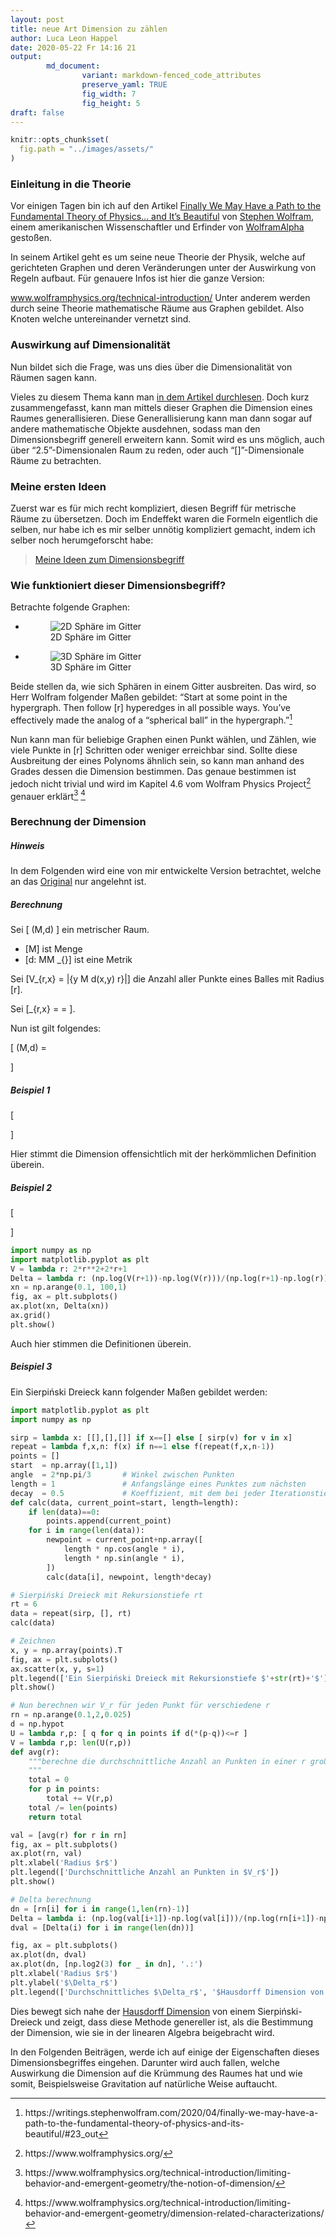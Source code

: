```yaml
---
layout: post
title: neue Art Dimension zu zählen
author: Luca Leon Happel
date: 2020-05-22 Fr 14:16 21
output:
        md_document:
                variant: markdown-fenced_code_attributes
                preserve_yaml: TRUE
                fig_width: 7
                fig_height: 5
draft: false
---
```

```r
knitr::opts_chunk$set(
  fig.path = "../images/assets/"
)
```


### Einleitung in die Theorie

Vor einigen Tagen bin ich auf den Artikel
[Finally We May Have a Path to the Fundamental Theory of Physics… and It’s Beautiful](https://writings.stephenwolfram.com/2020/04/finally-we-may-have-a-path-to-the-fundamental-theory-of-physics-and-its-beautiful/)
von [Stephen Wolfram](https://www.stephenwolfram.com/), einem
amerikanischen Wissenschaftler
und Erfinder von [WolframAlpha](https://www.wolframalpha.com/) gestoßen.

In seinem Artikel geht es um seine neue Theorie der Physik, welche auf
gerichteten Graphen und deren Veränderungen unter der Auswirkung von
Regeln aufbaut. Für genauere Infos ist hier die ganze Version:

[www.wolframphysics.org/technical-introduction/](https://www.wolframphysics.org/technical-introduction/)
Unter anderem werden durch seine Theorie mathematische Räume
aus Graphen gebildet. Also Knoten welche untereinander vernetzt sind.

### Auswirkung auf Dimensionalität

Nun bildet sich die Frage, was uns dies über die Dimensionalität von
Räumen sagen kann.

Vieles zu diesem Thema kann man [in dem Artikel durchlesen](https://writings.stephenwolfram.com/2020/04/finally-we-may-have-a-path-to-the-fundamental-theory-of-physics-and-its-beautiful/#23_out).
Doch kurz zusammengefasst, kann man mittels dieser Graphen die Dimension
eines Raumes generallisieren. Diese Generallisierung kann man dann
sogar auf andere mathematische Objekte ausdehnen, sodass man den
Dimensionsbegriff generell erweitern kann. Somit wird es uns möglich, auch
über "2.5"-Dimensionalen Raum zu reden, oder auch "\[\pi\]"-Dimensionale
Räume zu betrachten.

### Meine ersten Ideen

Zuerst war es für mich recht kompliziert, diesen Begriff für metrische
Räume zu übersetzen. Doch im Endeffekt waren die Formeln eigentlich die
selben, nur habe ich es mir selber unnötig kompliziert gemacht, indem
ich selber noch herumgeforscht habe:

<blockquote class="imgur-embed-pub" lang="en" data-id="a/3yjeSPI"><a href="//imgur.com/a/3yjeSPI">Meine Ideen zum Dimensionsbegriff</a></blockquote><script async src="//s.imgur.com/min/embed.js" charset="utf-8"></script>

### Wie funktioniert dieser Dimensionsbegriff?

Betrachte folgende Graphen:

- ![2D Sphäre im Gitter](https://writings.stephenwolfram.com/data/uploads/2020/04/0414img31.png)
- ![3D Sphäre im Gitter](https://writings.stephenwolfram.com/data/uploads/2020/04/0414img32.png)

Beide stellen da, wie sich Sphären in einem Gitter ausbreiten. Das wird,
so Herr Wolfram folgender Maßen gebildet: "Start at some point in the
hypergraph. Then follow \[r\] hyperedges in all possible ways.
You’ve effectively made the analog of a “spherical ball” in the hypergraph."^[https://writings.stephenwolfram.com/2020/04/finally-we-may-have-a-path-to-the-fundamental-theory-of-physics-and-its-beautiful/#23_out]

Nun kann man für beliebige Graphen einen Punkt wählen, und Zählen, wie
viele Punkte in \[r\] Schritten oder weniger erreichbar sind.
Sollte diese Ausbreitung der eines Polynoms ähnlich sein, so kann
man anhand des Grades dessen die Dimension bestimmen. Das genaue bestimmen
ist jedoch nicht trivial und wird im Kapitel 4.6 vom
Wolfram Physics Project^[https://www.wolframphysics.org/]
genauer erklärt^[https://www.wolframphysics.org/technical-introduction/limiting-behavior-and-emergent-geometry/the-notion-of-dimension/] ^[https://www.wolframphysics.org/technical-introduction/limiting-behavior-and-emergent-geometry/dimension-related-characterizations/]

### Berechnung der Dimension

##### Hinweis

In dem Folgenden wird eine von mir entwickelte Version betrachtet,
welche an das [Original](https://www.wolframphysics.org/technical-introduction/limiting-behavior-and-emergent-geometry/the-notion-of-dimension/)
nur angelehnt ist.

##### Berechnung

Sei \[ (M,d) \] ein metrischer Raum.

- \[M\] ist Menge
- \[d: M\times M \rightarrow \mathbb{R}_{\ge 0}\] ist eine Metrik

Sei \[V_{r,x} = |\{y \in M \mid d(x,y) \le r\}|\] die Anzahl aller Punkte
eines Balles mit Radius \[r\].

Sei \[\Delta_{r,x} = \frac{\log(V_{r+1,x})-\log(V_{r,x})}{\log(r+1)-\log(r)} = \frac{\log\frac{V_{r+1,x}}{V_{r+1,x}}}{\log{\frac{r+1}{r}}}\].

Nun ist gilt folgendes:

\[
\text{dim}(M,d) = \begin{cases}
    \lim_{r\rightarrow \infty}\Delta_{r,x} & \text{wenn}\> |M|\ge\infty \wedge |V_{r,x}|<\infty\\
    \lim_{r\rightarrow \infty}\Delta_{r,x} & \text{(?) wenn}\> |M|\ge\infty \wedge |V_{r,x}|\ge\infty\\
    \begin{gather}
    v\in\mathbb{R}_{\ge 0} \text{ mit } \\
    |\{\Delta_{v\pm\epsilon,x}\}| = \max |\{\Delta_{w\pm\epsilon,x}\}|\\
    \forall \epsilon,w\in\mathbb{R}_{\ge 0}
    \end{gather} & \text{wenn}\> |M|<\infty
\end{cases}
\]

##### Beispiel 1

\[
\begin{aligned}
    M      & = \mathbb{Z} \\
    d(x,y) & = |x+y| \\
    V_{r,x}& = 2r \\
    \Delta_{r,x} &= \frac{- \log{\left(2 r \right)} + \log{\left(2 r + 2 \right)}}{- \log{\left(r \right)} + \log{\left(r + 1 \right)}} \\
    \lim_{r\rightarrow\infty}\Delta_{r,x} &= 1
\end{aligned}
\]

Hier stimmt die Dimension offensichtlich mit der herkömmlichen
Definition überein.

##### Beispiel 2

\[
\begin{aligned}
    M      & = \mathbb{Z}^2 \\
    d(x,y) & = |x_1+y_1 + x_2+y_2| \\
    V_{r,x}& = 2r^2+2r+1 \quad\forall x\in M\\
    \Delta_{r,x} &= \frac{\log{\left(2 r + 2 \left(r + 1\right)^{2} + 3 \right)} - \log{\left(2 r^{2} + 2 r + 1 \right)}}{- \log{\left(r \right)} + \log{\left(r + 1 \right)}} \\
    \lim_{r\rightarrow\infty}\Delta_{r,x} &= 2
\end{aligned}
\]

```python
import numpy as np
import matplotlib.pyplot as plt
V = lambda r: 2*r**2+2*r+1
Delta = lambda r: (np.log(V(r+1))-np.log(V(r)))/(np.log(r+1)-np.log(r))
xn = np.arange(0.1, 100,1)
fig, ax = plt.subplots()
ax.plot(xn, Delta(xn))
ax.grid()
plt.show()
```

Auch hier stimmen die Definitionen überein.

##### Beispiel 3

Ein Sierpiński Dreieck kann folgender Maßen gebildet werden:

```python
import matplotlib.pyplot as plt
import numpy as np

sirp = lambda x: [[],[],[]] if x==[] else [ sirp(v) for v in x]
repeat = lambda f,x,n: f(x) if n==1 else f(repeat(f,x,n-1))
points = []
start  = np.array([1,1])
angle  = 2*np.pi/3       # Winkel zwischen Punkten
length = 1               # Anfangslänge eines Punktes zum nächsten
decay  = 0.5             # Koeffizient, mit dem bei jeder Iterationstiefe die Länge zwischen Punkten sinkt
def calc(data, current_point=start, length=length):
    if len(data)==0:
        points.append(current_point)
    for i in range(len(data)):
        newpoint = current_point+np.array([
            length * np.cos(angle * i),
            length * np.sin(angle * i),
        ])
        calc(data[i], newpoint, length*decay)

# Sierpiński Dreieck mit Rekursionstiefe rt
rt = 6
data = repeat(sirp, [], rt)
calc(data)

# Zeichnen
x, y = np.array(points).T
fig, ax = plt.subplots()
ax.scatter(x, y, s=1)
plt.legend(['Ein Sierpiński Dreieck mit Rekursionstiefe $'+str(rt)+'$'])
plt.show()

# Nun berechnen wir V_r für jeden Punkt für verschiedene r
rn = np.arange(0.1,2,0.025)
d = np.hypot
U = lambda r,p: [ q for q in points if d(*(p-q))<=r ]
V = lambda r,p: len(U(r,p))
def avg(r):
    """berechne die durchschnittliche Anzahl an Punkten in einer r großen Umgebung
    """
    total = 0
    for p in points:
        total += V(r,p)
    total /= len(points)
    return total

val = [avg(r) for r in rn]
fig, ax = plt.subplots()
ax.plot(rn, val)
plt.xlabel('Radius $r$')
plt.legend(['Durchschnittliche Anzahl an Punkten in $V_r$'])
plt.show()

# Delta berechnung
dn = [rn[i] for i in range(1,len(rn)-1)]
Delta = lambda i: (np.log(val[i+1])-np.log(val[i]))/(np.log(rn[i+1])-np.log(rn[i]))
dval = [Delta(i) for i in range(len(dn))]

fig, ax = plt.subplots()
ax.plot(dn, dval)
ax.plot(dn, [np.log2(3) for _ in dn], '.:')
plt.xlabel('Radius $r$')
plt.ylabel('$\Delta_r$')
plt.legend(['Durchschnittliches $\Delta_r$', '$Hausdorff Dimension von Sierpiński-Dreieck\approx\log_2(3)$'])
```

Dies bewegt sich nahe der [Hausdorff Dimension](https://de.wikipedia.org/wiki/Hausdorff-Dimension)
von einem Sierpiński-Dreieck und zeigt, dass diese Methode genereller
ist, als die Bestimmung der Dimension, wie sie in der linearen Algebra
beigebracht wird.

In den Folgenden Beiträgen, werde ich auf einige der Eigenschaften dieses
Dimensionsbegriffes eingehen. Darunter wird auch fallen, welche Auswirkung
die Dimension auf die Krümmung des Raumes hat und wie somit, Beispielsweise
Gravitation auf natürliche Weise auftaucht.
